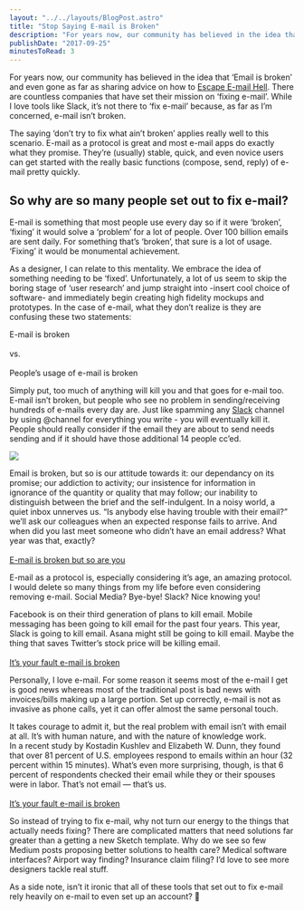 ```yaml
---
layout: "../../layouts/BlogPost.astro"
title: "Stop Saying E-mail is Broken"
description: "For years now, our community has believed in the idea that ‘Email is broken’ and even gone as far as sharing advice on how to Escape E-mail Hell. There are countless companies that have set their mission on ‘fixing e-mail’. While I love tools like Slack, it’s not there to ‘fix e-mail’ because, as far as I’m concerned, e-mail isn’t broken.\n\n\nThe saying ‘don’t try to fix what ain’t broken’ applies really well to this scenario. E-mail as a protocol is great and most e-mail apps do exactly what they"
publishDate: "2017-09-25"
minutesToRead: 3
---
```


<p>For years now, our community has believed in the idea that ‘Email is broken’ and even gone as far as sharing advice on how to <a href="https://medium.com/the-year-of-the-looking-glass/escaping-e-mail-hell-f55905f3862f?ref=antonsten.com">Escape E-mail Hell</a>. There are countless companies that have set their mission on ‘fixing e-mail’. While I love tools like Slack, it’s not there to ‘fix e-mail’ because, as far as I’m concerned, e-mail isn’t broken.</p>
<p>The saying ‘don’t try to fix what ain’t broken’ applies really well to this scenario. E-mail as a protocol is great and most e-mail apps do exactly what they promise. They’re (usually) stable, quick, and even novice users can get started with the really basic functions (compose, send, reply) of e-mail pretty quickly.</p>
<h2 id="so-why-are-so-many-people-set-out-to-fix-e-mail">So why are so many people set out to fix e-mail?</h2>
<p>E-mail is something that most people use every day so if it were ‘broken’, ‘fixing’ it would solve a ‘problem’ for a lot of people. Over 100 billion emails are sent daily. For something that’s ‘broken’, that sure is a lot of usage. ‘Fixing’ it would be monumental achievement.</p>
<p>As a designer, I can relate to this mentality. We embrace the idea of something needing to be ‘fixed’.  Unfortunately, a lot of us seem to skip the boring stage of ‘user research’ and jump straight into -insert cool choice of software- and immediately begin creating high fidelity mockups and prototypes. In the case of e-mail, what they don’t realize is they are confusing these two statements:</p>
<p>E-mail is broken<br><br>
vs.<br><br>
People’s usage of e-mail is broken</p>
<p>Simply put, too much of anything will kill you and that goes for e-mail too. E-mail isn’t broken, but people who see no problem in sending/receiving hundreds of e-mails every day are. Just like spamming any <a href="https://slack.com/?ref=antonsten.com">Slack</a> channel by using @channel for everything you write - you will eventually kill it. People should really consider if the email they are about to send needs sending and if it should have those additional 14 people cc’ed.</p>

![](https://www.antonsten.com/content/images/2024/09/giphy-email.gif)

<div class="blockquote">
<div><p>Email is broken, but so is our attitude towards it: our dependancy on its promise; our addiction to activity; our insistence for information in ignorance of the quantity or quality that may follow; our inability to distinguish between the brief and the self-indulgent. In a noisy world, a quiet inbox unnerves us. “Is anybody else having trouble with their email?” we’ll ask our colleagues when an expected response fails to arrive. And when did you last meet someone who didn’t have an email address? What year was that, exactly?<br><br>
<a href="https://medium.com/@paul_a_smith/email-is-broken-but-so-are-you-bc5f24fc8a97?ref=antonsten.com">E-mail is broken but so are you</a></p></div>
</div>

<p>E-mail as a protocol is, especially considering it’s age, an amazing protocol. I would delete so many things from my life before even considering removing e-mail. Social Media? Bye-bye! Slack? Nice knowing you!</p>

<div class="blockquote">
<div><p>Facebook is on their third generation of plans to kill email. Mobile messaging has been going to kill email for the past four years. This year, Slack is going to kill email. Asana might still be going to kill email. Maybe the thing that saves Twitter’s stock price will be killing email.<br><br>
<a href="https://techcrunch.com/2015/07/22/its-your-fault-email-is-broken/?ref=antonsten.com">It’s your fault e-mail is broken</a></p></div>
</div>

<p>Personally, I love e-mail. For some reason it seems most of the e-mail I get is good news whereas most of the traditional post is bad news with invoices/bills making up a large portion. Set up correctly, e-mail is not as invasive as phone calls, yet it can offer almost the same personal touch.</p>

<div class="blockquote">
<div><p>It takes courage to admit it, but the real problem with email isn’t with email at all. It’s with human nature, and with the nature of knowledge work.<br>
In a recent study by Kostadin Kushlev and Elizabeth W. Dunn, they found that over 81 percent of U.S. employees respond to emails within an hour (32 percent within 15 minutes). What’s even more surprising, though, is that 6 percent of respondents checked their email while they or their spouses were in labor. That’s not email — that’s us.<br><br>
<a href="https://techcrunch.com/2015/07/22/its-your-fault-email-is-broken/?ref=antonsten.com">It’s your fault e-mail is broken</a></p></div>
</div>

<p>So instead of trying to fix e-mail, why not turn our energy to the things that actually needs fixing? There are complicated matters that need solutions far greater than a getting a new Sketch template. Why do we see so few Medium posts proposing better solutions to health care? Medical software interfaces? Airport way finding? Insurance claim filing? I’d love to see more designers tackle real stuff.</p>
<p>As a side note, isn’t it ironic that all of these tools that set out to fix e-mail rely heavily on e-mail to even set up an account? 🤔</p>